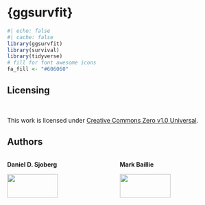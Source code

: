 # {ggsurvfit}

```r
#| echo: false
#| cache: false
library(ggsurvfit)
library(survival)
library(tidyverse)
# fill for font awesome icons
fa_fill <- "#606060"
```


## Licensing

<br>

This work is licensed under [Creative Commons Zero v1.0 Universal](https://creativecommons.org/publicdomain/zero/1.0/).


## Authors

::: columns
::: {.column width="50%"}
::: {.center}
**Daniel D. Sjoberg**

![](images/dan-circle-cropped.png){width="70%"}
![](images/genentech-logo.png){width="50%"}
:::
:::

::: {.column width="50%"}
::: {.center}
**Mark Baillie**

![](images/mark.png){width="70%"}

![](images/novartis-logo.png){width="50%"}
:::
:::
:::
